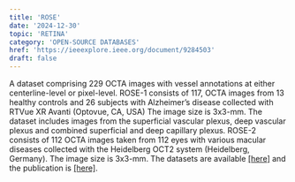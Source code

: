 ```yaml
---
title: 'ROSE'
date: '2024-12-30'
topic: 'RETINA'
category: 'OPEN-SOURCE DATABASES'
href: 'https://ieeexplore.ieee.org/document/9284503'
draft: false
---
```


A dataset comprising 229 OCTA images with vessel annotations at either centerline-level or pixel-level.
ROSE-1 consists of 117, OCTA images from 13 healthy controls and 26 subjects with Alzheimer’s disease collected with RTVue XR Avanti (Optovue, CA, USA)
The image size is 3x3-mm.
The dataset includes images from the superficial vascular plexus, deep vascular plexus and combined superficial and deep capillary plexus.
ROSE-2 consists of 112 OCTA images taken from 112 eyes with various macular diseases collected with the Heidelberg OCT2 system (Heidelberg, Germany).
The image size is 3x3-mm.
The datasets are available <a className="text-primary-400 underline" href="https://imed.nimte.ac.cn/dataofrose.html">[here]</a> and the publication is <a className="text-primary-400 underline" href="https://ieeexplore.ieee.org/document/9284503">[here]</a>. 